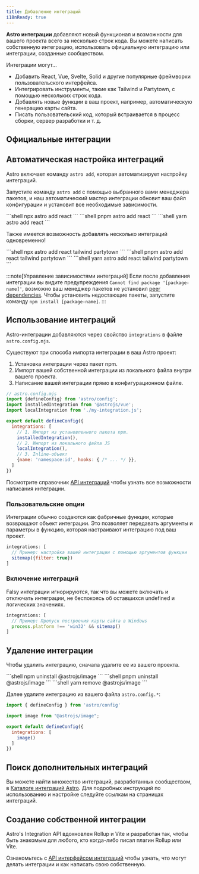 ```yaml
---
title: Добавление интеграций
i18nReady: true
---
```




**Astro интеграции** добавляют новый функционал и возможности для вашего проекта всего за несколько строк кода. Вы можете написать собственную интеграцию, использовать официальную интеграцию или интеграции, созданные сообществом.

Интеграции могут...

- Добавить React, Vue, Svelte, Solid и другие популярные фреймворки пользовательского интерфейса.
- Интегрировать инструменты, такие как Tailwind и Partytown, с помощью нескольких строк кода.
- Добавлять новые функции в ваш проект, например, автоматическую генерацию карты сайта.
- Писать пользовательский код, который встраивается в процесс сборки, сервер разработки и т. д.

## Официальные интеграции

<IntegrationsNav />

## Автоматическая настройка интеграций

Astro включает команду `astro add`, которая автоматизирует настройку интеграций.

Запустите команду `astro add` с помощью выбранного вами менеджера пакетов, и наш автоматический мастер интеграции обновит ваш файл конфигурации и установит все необходимые зависимости.

<PackageManagerTabs>
  <Fragment slot="npm">
  ```shell
  npx astro add react
  ```
  </Fragment>
  <Fragment slot="pnpm">
  ```shell
  pnpm astro add react
  ```
  </Fragment>
  <Fragment slot="yarn">
  ```shell
  yarn astro add react
  ```
  </Fragment>
</PackageManagerTabs>

Также имеется возможность добавлять несколько интеграций одновременно!

<PackageManagerTabs>
  <Fragment slot="npm">
  ```shell
  npx astro add react tailwind partytown
  ```
  </Fragment>
  <Fragment slot="pnpm">
  ```shell
  pnpm astro add react tailwind partytown
  ```
  </Fragment>
  <Fragment slot="yarn">
  ```shell
  yarn astro add react tailwind partytown
  ```
  </Fragment>
</PackageManagerTabs>

:::note[Управление зависимостями интеграций]
Если после добавления интеграции вы видите предупреждения `Cannot find package '[package-name]'`, возможно ваш менеджер пакетов не установил [peer dependencies](https://nodejs.org/en/blog/npm/peer-dependencies/). Чтобы установить недостающие пакеты, запустите команду `npm install [package-name]`.
:::

## Использование интеграций

Astro-интеграции добавляются через свойство `integrations` в файле `astro.config.mjs`.

Существуют три способа импорта интеграции в ваш Astro проект:
1. Установка интеграции через пакет npm.
2. Импорт вашей собственной интеграции из локального файла внутри вашего проекта.
3. Написание вашей интеграции прямо в конфигурационном файле.

```js
// astro.config.mjs
import {defineConfig} from 'astro/config';
import installedIntegration from '@astrojs/vue';
import localIntegration from './my-integration.js';

export default defineConfig({
  integrations: [
    // 1. Импорт из установленного пакета npm.
    installedIntegration(),
    // 2. Импорт из локального файла JS
    localIntegration(),
    // 3. Inline-объект
    {name: 'namespace:id', hooks: { /* ... */ }},
  ]
})
```

Посмотрите справочник [API интеграций](/ru/reference/integrations-reference/) чтобы узнать все возможности написания интеграции.

### Пользовательские опции

Интеграции обычно создаются как фабричные функции, которые возвращают объект интеграции. Это позволяет передавать аргументы и параметры в функцию, которая настраивают интеграцию под ваш проект.

```js
integrations: [
  // Пример: настройка вашей интеграции с помощью аргументов функции
  sitemap({filter: true})
]
```

### Включение интеграций

Falsy интеграции игнорируются, так что вы можете включать и отключать интеграции, не беспокоясь об оставшихся undefined и логических значениях.

```js
integrations: [
  // Пример: Пропуск построения карты сайта в Windows
  process.platform !== 'win32' && sitemap()
]
```

## Удаление интеграции

Чтобы удалить интеграцию, сначала удалите ее из вашего проекта.

<PackageManagerTabs>
  <Fragment slot="npm">
  ```shell
  npm uninstall @astrojs/image
  ```
  </Fragment>
  <Fragment slot="pnpm">
  ```shell
  pnpm uninstall @astrojs/image
  ```
  </Fragment>
  <Fragment slot="yarn">
  ```shell
  yarn remove @astrojs/image
  ```
  </Fragment>
</PackageManagerTabs>

Далее удалите интеграцию из вашего файла `astro.config.*`:

```js title="astro.config.mjs" del={3,7}
import { defineConfig } from 'astro/config'

import image from "@astrojs/image";

export default defineConfig({
  integrations: [
    image()
  ]
})
```

## Поиск дополнительных интеграций

Вы можете найти множество интеграций, разработанных сообществом, в [Каталоге интеграций Astro](https://astro.build/integrations/). Для подробных инструкций по использованию и настройке следуйте ссылкам на страницах интеграций.

## Создание собственной интеграции

Astro's Integration API вдохновлен Rollup и Vite и разработан так, чтобы быть знакомым для любого, кто когда-либо писал плагин Rollup или Vite.

Ознакомьтесь с [API интерфейсом интеграций](/ru/reference/integrations-reference/) чтобы узнать, что могут делать интеграции и как написать свою собственную.
